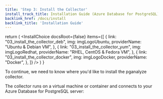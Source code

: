 ```yaml
---
title: 'Step 3: Install the Collector'
install_track_title: Installation Guide (Azure Database for PostgreSQL)
backlink_href: /docs/install
backlink_title: 'Installation Guide'
---
```




  return (
    <InstallChoice
      docsRoot={false}
      items={[
        {
          link: "03_install_the_collector_deb",
          img: imgLogoUbuntu,
          providerName: "Ubuntu & Debian VM",
        },
        {
          link: "03_install_the_collector_yum",
          img: imgLogoRedhat,
          providerName: "RHEL, CentOS & Fedora VM",
        },
        {
          link: "03_install_the_collector_docker",
          img: imgLogoDocker,
          providerName: "Docker",
        },
      ]}
    />
  )
}

To continue, we need to know where you'd like to install the pganalyze collector.

The collector runs on a virtual machine or container and connects to your Azure Database for PostgreSQL server:

<SelectCollectorPlatform />
